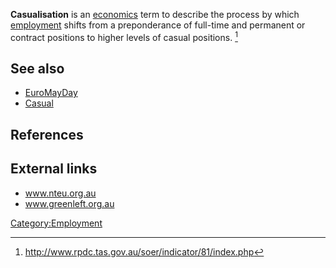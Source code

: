 '''Casualisation''' is an [[economics]] term to describe the process by which [[employment]] shifts from a preponderance of full-time and permanent or contract positions to higher levels of casual positions. <ref>http://www.rpdc.tas.gov.au/soer/indicator/81/index.php</ref>

==See also==
* [[EuroMayDay]]
* [[Casual]]

==References==
<references/>

==External links==
* [http://www.nteu.org.au/about/policymanualold/2921 www.nteu.org.au]
* [http://www.greenleft.org.au/back/2004/594/594p4c.htm www.greenleft.org.au]

[[Category:Employment]]


{{econ-stub}}